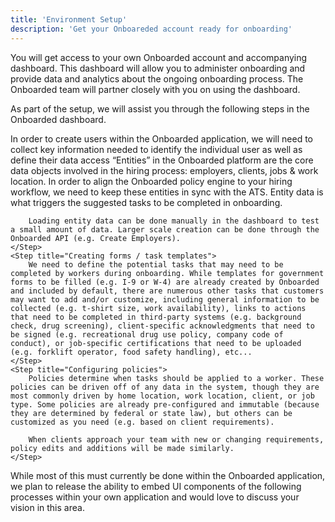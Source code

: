 ```yaml
---
title: 'Environment Setup'
description: 'Get your Onboareded account ready for onboarding'
---
```


You will get access to your own Onboarded account and accompanying dashboard. This dashboard will allow you to administer onboarding and provide data and analytics about the ongoing onboarding process. The Onboarded team will partner closely with you on using the dashboard. 

As part of the setup, we will assist you through the following steps in the Onboarded dashboard.

<Steps>
    <Step title="Adding Users">
        In order to create users within the Onboarded application, we will need to collect key information needed to identify the individual user as well as define their data access
    </Step>
    <Step title="Loading initial “entity” data">
       “Entities” in the Onboarded platform are the core data objects involved in the hiring process: employers, clients, jobs & work location. In order to align the Onboarded policy engine to your hiring workflow, we need to keep these entities in sync with the ATS. Entity data is what triggers the suggested tasks to be completed in onboarding.

        Loading entity data can be done manually in the dashboard to test a small amount of data. Larger scale creation can be done through the Onboarded API (e.g. Create Employers).
    </Step>
    <Step title="Creating forms / task templates">
        We need to define the potential tasks that may need to be completed by workers during onboarding. While templates for government forms to be filled (e.g. I-9 or W-4) are already created by Onboarded and included by default, there are numerous other tasks that customers may want to add and/or customize, including general information to be collected (e.g. t-shirt size, work availability), links to actions that need to be completed in third-party systems (e.g. background check, drug screening), client-specific acknowledgments that need to be signed (e.g. recreational drug use policy, company code of conduct), or job-specific certifications that need to be uploaded (e.g. forklift operator, food safety handling), etc... 
    </Step>
    <Step title="Configuring policies">
        Policies determine when tasks should be applied to a worker. These policies can be driven off of any data in the system, though they are most commonly driven by home location, work location, client, or job type. Some policies are already pre-configured and immutable (because they are determined by federal or state law), but others can be customized as you need (e.g. based on client requirements).

        When clients approach your team with new or changing requirements, policy edits and additions will be made similarly.
    </Step>
</Steps>

While most of this must currently be done within the Onboarded application, we plan to release the ability to embed UI components of the following processes within your own application and would love to discuss your vision in this area.
